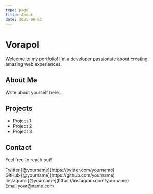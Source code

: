 ```yaml
---
type: page
title: About
date: 2025-06-03
---
```


# Vorapol

Welcome to my portfolio! I'm a developer passionate about creating amazing web experiences.

## About Me

Write about yourself here...

## Projects

- Project 1
- Project 2
- Project 3

## Contact

Feel free to reach out!

<div>
  Twitter [@yourname](https://twitter.com/yourname)
  <br />
  GitHub [@yourname](https://github.com/yourname)
  <br />
  Instagram [@yourname](https://instagram.com/yourname)
  <br />
  Email your@name.com
</div>
